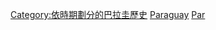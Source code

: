[[Category:依時期劃分的巴拉圭歷史|Category:依時期劃分的巴拉圭歷史]]
[[Category:各年份各國|Paraguay]]
[[Category:依年份劃分的南美洲|Par]]